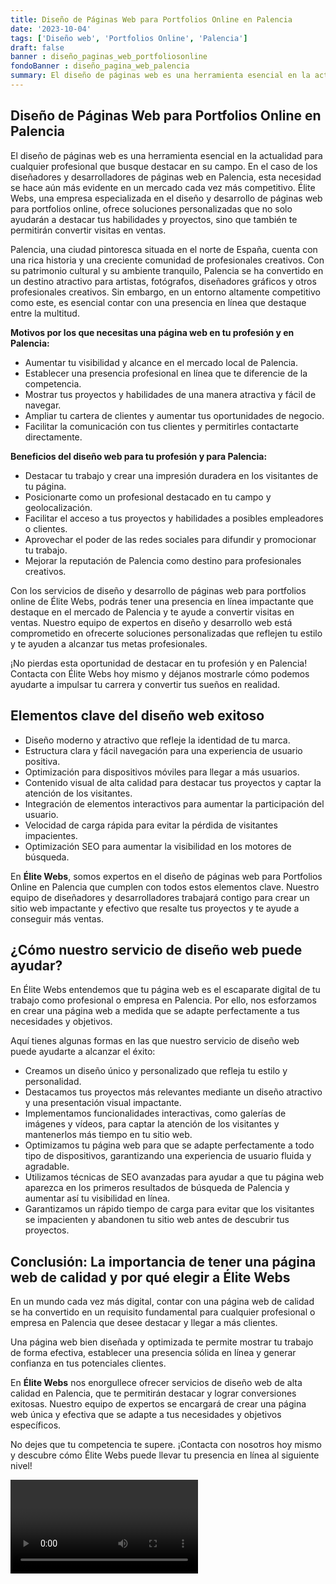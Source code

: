 ```yaml
---
title: Diseño de Páginas Web para Portfolios Online en Palencia
date: '2023-10-04'
tags: ['Diseño web', 'Portfolios Online', 'Palencia']
draft: false
banner : diseño_paginas_web_portfoliosonline
fondoBanner : diseño_pagina_web_palencia
summary: El diseño de páginas web es una herramienta esencial en la actualidad para cualquier profesional que busque destacar en su campo. En el caso de los diseñadores y desarrolladores de páginas web en Palencia, esta necesidad se hace aún más evidente en un mercado cada vez más competitivo. Élite Webs, una empresa especializada en el diseño y desarrollo de páginas web para portfolios online, ofrece soluciones personalizadas que no solo ayudarán a destacar tus habilidades y proyectos, sino que también te permitirán convertir visitas en ventas.
---
```


## Diseño de Páginas Web para Portfolios Online en Palencia

El diseño de páginas web es una herramienta esencial en la actualidad para cualquier profesional que busque destacar en su campo. En el caso de los diseñadores y desarrolladores de páginas web en Palencia, esta necesidad se hace aún más evidente en un mercado cada vez más competitivo. Élite Webs, una empresa especializada en el diseño y desarrollo de páginas web para portfolios online, ofrece soluciones personalizadas que no solo ayudarán a destacar tus habilidades y proyectos, sino que también te permitirán convertir visitas en ventas.

Palencia, una ciudad pintoresca situada en el norte de España, cuenta con una rica historia y una creciente comunidad de profesionales creativos. Con su patrimonio cultural y su ambiente tranquilo, Palencia se ha convertido en un destino atractivo para artistas, fotógrafos, diseñadores gráficos y otros profesionales creativos. Sin embargo, en un entorno altamente competitivo como este, es esencial contar con una presencia en línea que destaque entre la multitud.

**Motivos por los que necesitas una página web en tu profesión y en Palencia:**

- Aumentar tu visibilidad y alcance en el mercado local de Palencia.
- Establecer una presencia profesional en línea que te diferencie de la competencia.
- Mostrar tus proyectos y habilidades de una manera atractiva y fácil de navegar.
- Ampliar tu cartera de clientes y aumentar tus oportunidades de negocio.
- Facilitar la comunicación con tus clientes y permitirles contactarte directamente.

**Beneficios del diseño web para tu profesión y para Palencia:**

- Destacar tu trabajo y crear una impresión duradera en los visitantes de tu página.
- Posicionarte como un profesional destacado en tu campo y geolocalización.
- Facilitar el acceso a tus proyectos y habilidades a posibles empleadores o clientes.
- Aprovechar el poder de las redes sociales para difundir y promocionar tu trabajo.
- Mejorar la reputación de Palencia como destino para profesionales creativos.

Con los servicios de diseño y desarrollo de páginas web para portfolios online de Élite Webs, podrás tener una presencia en línea impactante que destaque en el mercado de Palencia y te ayude a convertir visitas en ventas. Nuestro equipo de expertos en diseño y desarrollo web está comprometido en ofrecerte soluciones personalizadas que reflejen tu estilo y te ayuden a alcanzar tus metas profesionales.

¡No pierdas esta oportunidad de destacar en tu profesión y en Palencia! Contacta con Élite Webs hoy mismo y déjanos mostrarle cómo podemos ayudarte a impulsar tu carrera y convertir tus sueños en realidad.

<GifSeo />

<Cta />

## Elementos clave del diseño web exitoso

- Diseño moderno y atractivo que refleje la identidad de tu marca.
- Estructura clara y fácil navegación para una experiencia de usuario positiva.
- Optimización para dispositivos móviles para llegar a más usuarios.
- Contenido visual de alta calidad para destacar tus proyectos y captar la atención de los visitantes.
- Integración de elementos interactivos para aumentar la participación del usuario.
- Velocidad de carga rápida para evitar la pérdida de visitantes impacientes.
- Optimización SEO para aumentar la visibilidad en los motores de búsqueda.

En **Élite Webs**, somos expertos en el diseño de páginas web para Portfolios Online en Palencia que cumplen con todos estos elementos clave. Nuestro equipo de diseñadores y desarrolladores trabajará contigo para crear un sitio web impactante y efectivo que resalte tus proyectos y te ayude a conseguir más ventas.

## ¿Cómo nuestro servicio de diseño web puede ayudar?

En Élite Webs entendemos que tu página web es el escaparate digital de tu trabajo como profesional o empresa en Palencia. Por ello, nos esforzamos en crear una página web a medida que se adapte perfectamente a tus necesidades y objetivos.

Aquí tienes algunas formas en las que nuestro servicio de diseño web puede ayudarte a alcanzar el éxito:

- Creamos un diseño único y personalizado que refleja tu estilo y personalidad.
- Destacamos tus proyectos más relevantes mediante un diseño atractivo y una presentación visual impactante.
- Implementamos funcionalidades interactivas, como galerías de imágenes y vídeos, para captar la atención de los visitantes y mantenerlos más tiempo en tu sitio web.
- Optimizamos tu página web para que se adapte perfectamente a todo tipo de dispositivos, garantizando una experiencia de usuario fluida y agradable.
- Utilizamos técnicas de SEO avanzadas para ayudar a que tu página web aparezca en los primeros resultados de búsqueda de Palencia y aumentar así tu visibilidad en línea.
- Garantizamos un rápido tiempo de carga para evitar que los visitantes se impacienten y abandonen tu sitio web antes de descubrir tus proyectos.

## Conclusión: La importancia de tener una página web de calidad y por qué elegir a Élite Webs

En un mundo cada vez más digital, contar con una página web de calidad se ha convertido en un requisito fundamental para cualquier profesional o empresa en Palencia que desee destacar y llegar a más clientes.

Una página web bien diseñada y optimizada te permite mostrar tu trabajo de forma efectiva, establecer una presencia sólida en línea y generar confianza en tus potenciales clientes.

En **Élite Webs** nos enorgullece ofrecer servicios de diseño web de alta calidad en Palencia, que te permitirán destacar y lograr conversiones exitosas. Nuestro equipo de expertos se encargará de crear una página web única y efectiva que se adapte a tus necesidades y objetivos específicos.

No dejes que tu competencia te supere. ¡Contacta con nosotros hoy mismo y descubre cómo Élite Webs puede llevar tu presencia en línea al siguiente nivel!

<Video />

<CtaBot job='Portfolios Online' city='Palencia'/>

<Gmaps query='Palencia+españa+maps' />